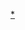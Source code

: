 {{Navbox
| title     = [[多媒体]][[数据压缩|压缩]]和[[视频文件格式|封裝格式]]
| name      = 多媒體壓縮格式
| listclass = hlist
| state     = {{{state|}}}

| group1 = [[視訊壓縮|-{zh-cn:视频; zh-tw:視訊; zh-hk:視訊}-壓縮]]
| list1  = 
 {{Navbox|child| groupwidth = 5em

| group1 = [[國際標準化組織|ISO]]/[[国际电工委员会|IEC]]
| list1  = 
* [[Motion JPEG|MJPEG]]
* {{tsl|en|Motion JPEG 2000}}
* [[MPEG-1]]
* [[MPEG-2]]
** [[H.262|Part 2]]
* [[MPEG-4]]
** {{tsl|en|MPEG-4 Part 2|Part 2/ASP}}
** [[H.264/MPEG-4 AVC|Part 10/AVC]]
* [[MPEG-H]]
** [[高效率视频编码|Part 2/HEVC]]
* [[MPEG-I]]
** [[多功能视频编码|Part 3/VVC]]
* [[MPEG-5]]
** [[Essential Video Coding|Part 1/EVC]]
* [[MPEG-5]]
** [[LCEVC|Part 2/LCEVC]]
| group2 = [[国际电信联盟远程通信标准化组|ITU-T]]
| list2  = 
* {{tsl|en|H.120}}
* [[H.261]]
* [[H.262]]
* [[H.263]]
* [[H.264/MPEG-4 AVC|H.264 / AVC]]
* [[高效率视频编码|H.265 / HEVC]]
* [[多功能视频编码|H.266 / VVC]]
| group3 = [[电影电视工程师协会|SMPTE]]
| list3 =
* [[VC-1]]
* {{tsl|en|Dirac (video compression format)|VC-2}}
* {{tsl|en|DNxHD codec|VC-3}}
* {{tsl|en|CineForm|VC-5}}
| group4 = [[開放媒體聯盟]]
| list4 =
* [[AOMedia Video 1|AV1]]
| group5 = [[On2 Technologies]]<br/>（现属[[Google|谷歌公司]]）
| list5 =
* [[VP3]]
* [[VP6]]
* [[VP7]]
* [[VP8]]
* [[VP9]]
| group6 = [[苹果公司]]
| list6 = 
* {{tsl|en|Apple Video}}
* [[Apple ProRes]]
* QuickTime
** {{tsl|en|QuickTime Animation||动画}}
** {{tsl|en|QuickTime Graphics||图形}}
| group7 = [[中国标准化协会]]
| list7  = 
* [[AVS|AVS]]
* [[AVS|AVS+]]
* [[AVS|AVS2]]
* [[AVS|AVS3]]
| group8 = 其他
| list8  = 
* {{tsl|en|Bink Video|Bink视频|Bink}}
* {{tsl|en|Cinepak}}
* [[Daala]]
* {{tsl|en|Dirac (video compression format)||Dirac}}
* [[DV]]
* {{tsl|en|Digital Video Interactive||DVI}}
* {{tsl|en|FFV1}}
* {{tsl|en|Huffyuv}}
* {{tsl|en|Indeo}}
* [[Lagarith]]
* {{tsl|en|Microsoft Video 1}}
* {{tsl|en|MSU Lossless Video Codec|MSU无损}}
* {{tsl|en|OMS Video}}
* {{tsl|en|Pixlet}}
* [[RealVideo]]
* {{tsl|en|RTVideo}}
* {{tsl|en|SheerVideo}}
* {{tsl|en|Smacker video|Smacker}}
* {{tsl|en|Sorenson codec|Sorenson Video, Spark}}
* [[Theora]]
* {{tsl|en|Thor (video codec)||Thor}}
* [[Windows Media Video|WMV]]
* {{tsl|en|ratDVD||XEB}}
* {{tsl|en|YULS}}
}}

| group2 = [[音訊壓縮 (格式)|-{zh-cn:音频; zh-tw:音訊; zh-hk:音訊}-壓縮]]
| list2  = 
 {{Navbox|child| groupwidth = 5em

| group1 = [[國際標準化組織|ISO]]/[[国际电工委员会|IEC]]
| list1  = 
* [[MP3|MPEG-1 Layer III (MP3)]]
* [[MPEG-1 Audio Layer II|MPEG-1 Layer II]]
** {{tsl|en|MPEG Multichannel|Multichannel}}
* {{tsl|en|MPEG-1 Audio Layer I|MPEG-1 Layer I}}
* [[進階音訊編碼|AAC]]
** [[HE-AAC|HE-AAC]]
** {{tsl|en|AAC-LD}}
* {{tsl|en|MPEG Surround}}
* [[MPEG-4 ALS]]
* {{tsl|en|MPEG-4 SLS}}
* [[Super Audio CD|MPEG-4 DST]]
* {{tsl|en|Harmonic Vector Excitation Coding|MPEG-4 HVXC}}
* [[码激励线性预测|MPEG-4 CELP]]
* {{tsl|en|Unified Speech and Audio Coding|MPEG-D USAC}}
* {{tsl|en|MPEG-H 3D Audio}}
| group2 = [[国际电信联盟远程通信标准化组|ITU-T]]
| list2  = 
* [[G.711]]（{{tsl|en|A-law algorithm||A-law}}, {{tsl|en|µ-law algorithm||µ-law}}）
* {{tsl|en|G.718}}
* [[G.719]]
* [[G.722]]
* {{tsl|en|G.722.1}}
* {{tsl|en|Adaptive Multi-Rate Wideband|G.722.2}}
* [[G.723]]
* {{tsl|en|G.723.1}}
* [[G.726]]
* {{tsl|en|G.728}}
* [[G.729]]
* {{tsl|en|G.729.1}}
| group3 = [[互联网工程任务组|IETF]]
| list3 =
* [[Opus codec|Opus]]
* [[互联网低比特率编解码器|iLBC]]
| group4 = [[3GPP]]
| list4  = 
* [[自适应多速率音频压缩|AMR]]
* {{tsl|en|Adaptive Multi-Rate Wideband|AMR-WB}}
* {{tsl|en|Extended Adaptive Multi-Rate – Wideband|AMR-WB+}}
* {{tsl|en|Enhanced Variable Rate Codec||EVRC}}
* {{tsl|en|Enhanced Variable Rate Codec B|EVRC-B}}
* {{tsl|en|Enhanced Voice Services||EVS}}
* {{tsl|en|Half Rate|GSM-HR}}
* {{tsl|en|Full Rate|GSM-FR}}
* {{tsl|en|Enhanced full rate|GSM-EFR}}
| group5 = [[ATSC]],[[DVB]]
| list5 =
* [[杜比数字|AC-3]] 
* [[DTS|DTS]]
| group6 = [[中国标准化协会]]
| list6 =
* [[DRA]]
| group7 = 其他
| list7 =
* {{tsl|en|Algebraic code-excited linear prediction|ACELP}}
* [[Apple Lossless|ALAC]]
* {{tsl|en|Asao (codec)||Asao}}
* [[ATRAC]]
* [[CELT]]
* {{tsl|en|Codec2}}
* [[FLAC]]
* [[Internet Speech Audio Codec|iSAC]]
* [[Monkey's Audio]]
* [[TTA]]
** True Audio
* [[TAK]]
* {{tsl|en|MT9}}
* [[Musepack]]
* [[OptimFROG]]
* {{tsl|en|Original Sound Quality||OSQ}}
* {{tsl|en|Qualcomm code-excited linear prediction|QCELP}}
* {{tsl|en|Relaxed code-excited linear prediction|RCELP}}
* [[RealAudio]]
* {{tsl|en|RTAudio}}
* {{tsl|en|Avid Audio#Sound Designer file formats||SD2}}
* {{tsl|en|Shorten (file format)||SHN}}
* [[SILK]]
* {{tsl|en|Siren (codec)||Siren}}
* {{tsl|en|Selectable Mode Vocoder||SMV}}
* [[Speex]]
* {{tsl|en|SVOPC}}
* {{tsl|en|TwinVQ}}
* {{tsl|en|Variable-Rate Multimode Wideband|VMR-WB}}
* [[Vorbis]]
* {{tsl|en|Vector sum excited linear prediction|VSELP}}
* [[WavPack]]
* [[Windows Media Audio|WMA]]
* {{tsl|en|Master Quality Authenticated||MQA}}
* [[aptX]]
* [[LDAC]]
* {{tsl|en|Meridian Lossless Packing||MLP}}（Meridian Lossless Packing）
}}

| group3 = [[图像压缩]]
| list3  = 
{{Navbox|child| groupwidth = 5em

| group1 = IEC、ISO、ITU-T、W3C、IETF
| list1  = 
* {{tsl|en|Group 4 compression|CCITT Group 4}}
* [[离散余弦变换|DCT]]
** [[高效率图像文件格式|HEIF]]
** [[高效率视频编码|HEVC]]
** [[JPEG]]
** [[JPEG XR]]
** [[JPEG XT]]
** {{le|TIFF/EP}}
* [[算术编码|算术]]
** [[JBIG]]
** {{le|JBIG2}}
* [[JPEG-LS]]
* [[JPEG 2000]]
* [[LZ77与LZ78|LZ]]
** [[GIF]]
** [[PNG]]
* [[TIFF]]
* {{le|TIFF/IT}}
| group2 = 其他
| list2  = 
* [[APNG]]
* [[BPG|BPG]]
* [[DjVu]]
* [[OpenEXR|EXR]]
* [[自由无损图像格式|FLIF]]
* [[ICER]]
* [[多重網絡圖形|MNG]]
* {{tsl|en|Progressive Graphics File||PGF}}
* [[QuickTime VR|QTVR]]
* [[Wireless Application Protocol Bitmap Format|WBMP]]
* [[WebP]]
}}

| group4 = [[视频文件格式|封裝格式]]
| list4  =
 {{Navbox|child| groupwidth = 5em

| group1 = ISO/IEC
| list1  = 
* {{tsl|en|Elementary stream|MPEG-ES}}
** {{tsl|en|Packetized elementary stream|MPEG-PES}}
* {{tsl|en|MPEG program stream|MPEG-PS}}
* [[MPEG2-TS|MPEG-TS]]
* {{tsl|en|ISO base media file format|ISO基本媒体文件格式}}
* [[MP4|MPEG-4 Part 14]]（MP4）
* {{tsl|en|Motion JPEG 2000}}
* {{tsl|en|Digital Item#File Format|MPEG-21 Part 9}}
* {{tsl|en|MPEG media transport|MPEG媒体传输}}
| group2 = ITU-T
| list2  = 
* [[MPEG-2|H.222.0]]
* {{tsl|en|Motion JPEG 2000|T.802}}
| group3 = IETF
| list3 =
* [[实时传输协议|RTP]]
| group4 = 其他
| list4  = 
* [[3GP]]
* [[AMV视频格式|AMV]]
* {{tsl|en|Advanced Systems Format||ASF}}
* [[音频交换文件格式|AIFF]]
* [[AVI格式|AVI]]
* {{tsl|en|Au file format||AU}}
* [[BPG|BPG]]
* {{tsl|en|Bink Video|Bink视频|Bink}}
** {{tsl|en|Smacker video|Smacker}}
* [[BMP|BMP]]
* [[DivX|DivX Media Format]]
* {{tsl|en|Enhanced VOB||EVO}}
* [[Flash Video]]
* {{tsl|en|General Exchange Format||GXF}}
* {{tsl|en|Interchange File Format||IFF}}
* [[M2TS|M2TS]]
* [[Matroska]]
** [[WebM]]
* {{tsl|en|Material Exchange Format||MXF}}
* [[Ogg]]
* [[QuickTime文件格式]]
* {{tsl|en|RatDVD}}
* [[RealMedia]]
* [[資源交換檔案格式|RIFF]]
** [[WAV]]
* {{tsl|en|MOD and TOD|MOD和TOD}}
* [[VOB|VOB、IFO和BUP]]
}}

|group5 = 合作
|list5 =
* {{tsl|en|NETVC}}
* [[MPEG LA]]

| below = 另见[[Template:压缩方法|压缩方法]]、[[Template:Compression_Software_Implementations|数据压缩-{zh-cn:软件; zh-tw:軟體實作;}-]]
}}<!-- [[Category:multimedia compression formats]] --><noinclude>
{{documentation}}
[[Category:计算机技术模板|{{PAGENAME}}]]
[[Category:软件模板|{{PAGENAME}}]]
[[Category:视频编解码器|*]]

</noinclude>